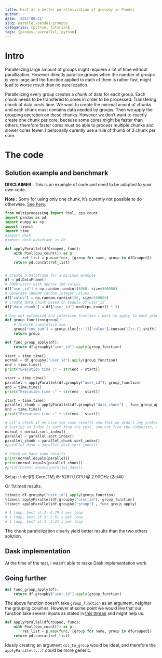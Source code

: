 ```yaml
---
title: Hint at a better parallelization of groupby in Pandas
author: ~
date: '2017-08-21'
slug: parallel-pandas-groupby
categories: [python, tutorial]
tags: [pandas, parrallel, python]
---
```


# Intro

Parallelizing large amount of groups might requiere a lot of time without parallization. However directly parallize groups when the number of groups is very large and the function applied to each of them is rather fast, might lead to worse result than no parallezation. 

Parallelizing every group creates a *chunk* of data for each group. Each chunk needs to be transfered to cores in order to be processed. Transfering chunk of data costs time. We want to create the minimal amont of chunks and each chunk must contains data needed by groups. Then we apply the grouping operation on these chunks. However we don't want to exactly create one chunk per core, because some cores might be faster than others, therefore faster cores must be able to process multiple chunks and slower cores fewer. I personally curently use a rule of thumb of 3 chunk per core.

# The code

## Solution example and benchmark
**DISCLAIMER** : This is an example of code and need to be adapted to your own code. 

**Note** : Sorry for using only one chunk, it's curently not possible to do otherwise.  [See here](https://support.rstudio.com/hc/en-us/community/posts/222207188-Multiple-Python-chunks-in-RStudio-R-Markdown).

```python
from multiprocessing import Pool, cpu_count
import pandas as pd
import numpy as np
import timeit
import time
#import dask
#import dask.dataframe as dd

def applyParallel(dfGrouped, func):
    with Pool(cpu_count()) as p:
        ret_list = p.map(func, [group for name, group in dfGrouped])
    return pd.concat(ret_list)


# Create a Dataframe for a minimum example
df = pd.DataFrame()
# 5000 users with approx 100 values
df["user_id"] = np.random.randint(5000, size=500000)
# Generate 500000 random integer values
df["value"] = np.random.randint(30, size=500000)
# Create data_chunk based on modulo of user_id
df["data_chunk"] = df["user_id"].mod(cpu_count() * 3)

# Any not optimised and intensive function i want to apply to each group
def group_function(group):
    # Inverse cumulative sum
    group["inv_sum"] = group.iloc[::-1]['value'].cumsum()[::-1].shift(-1).fillna(0)
    return group

def func_group_apply(df):
    return df.groupby("user_id").apply(group_function)
    
start = time.time()
normal = df.groupby("user_id").apply(group_function)
end = time.time()
print("Execution time :" + str(end - start))

start = time.time()
parallel = applyParallel(df.groupby("user_id"), group_function)
end = time.time()
print("Execution time :" + str(end - start))

start = time.time()
parallel_chunk = applyParallel(df.groupby("data_chunk") , func_group_apply)
end = time.time()
print("Execution time :" + str(end - start))

# Let's check if we have the same results and that we didn't any problem with the parallel computation
# Sorting on index is part from the test, and not from the compution, therefore i don't include it in Execution time part
normal = normal.sort_index()
parallel = parallel.sort_index()
parallel_chunk = parallel_chunk.sort_index()
#parallel_dask = parallel_dask.sort_index()

# Check we have same results
print(normal.equals(parallel))
print(normal.equals(parallel_chunk))
#print(normal.equals(parallel_dask))
```

Setup : Intel(R) Core(TM) i5-5287U CPU @ 2.90GHz (2c/4t)

Or %timeit results. 

```python
%timeit df.groupby("user_id").apply(group_function)
%timeit applyParallel(df.groupby("user_id"), group_function)
%timeit applyParallel(df.groupby("group") , func_group_apply)

# 1 loop, best of 3: 6.79 s per loop
# 1 loop, best of 3: 5.61 s per loop
# 1 loop, best of 3: 3.23 s per loop
```

The chunk parallelization clearly yield better results than the two others solution. 

## Dask implementation

At the time of the test, I wasn't able to make Dask implementation work. 

## Going further

```python
def func_group_apply(df):
    return df.groupby("user_id").apply(group_function)
```

The above function doesn't take ``group_function`` as an argument, neighter the grouping columns. However at some point we would like that our function take several inputs as stated in [this thread](https://stackoverflow.com/questions/4463275/python-multiprocessing-a-function-with-several-inputs) and might help us.

```python
def applyParallel(dfGrouped, func):
    with Pool(cpu_count()) as p:
        ret_list = p.map(func, [group for name, group in dfGrouped])
    return pd.concat(ret_list)
```

Ideally creating an argument ``col_to_group`` would be ideal, and therefore the ``applyParallel(...)`` could be more generic. 